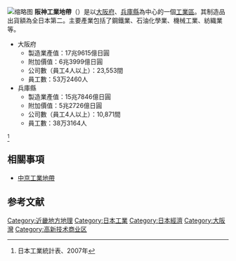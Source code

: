 {{Refimprove|time=2015-12-30T02:14:20+00:00}}
[[File:Senboku_New-Town001.JPG|缩略图]]
'''阪神工業地帶'''（{{jpn|j=阪神工業地帯|hg=はんしんこうぎょうちたい|rm=Hanshin Kōgyō chitai}}）是以[[大阪府|大阪府]]、[[兵庫縣|兵庫縣]]為中心的一個[[工業區|工業區]]。其制造品出貨額為全日本第二。主要產業包括了鋼鐵業、石油化學業、機械工業、紡織業等。

*大阪府
**製造業產值：17兆9615億日圓
**附加價值：6兆3999億日圓
**公司數（員工4人以上）：23,553間
**員工數：53万2460人
*兵庫縣
**製造業產值：15兆7846億日圓
**附加價值：5兆2726億日圓
**公司數（員工4人以上）：10,871間
**員工數：38万3164人
<ref>日本工業統計表、2007年</ref>

== 相關事項 ==
*[[中京工業地帶|中京工業地帶]]

==参考文献==
{{reflist}}

{{Authority control}}
{{Portal bar|日本|大阪|兵庫|經濟|企業}}
[[Category:近畿地方地理|Category:近畿地方地理]]
[[Category:日本工業|Category:日本工業]]
[[Category:日本經濟|Category:日本經濟]]
[[Category:大阪灣|Category:大阪灣]]
[[Category:高新技术商业区|Category:高新技术商业区]]
